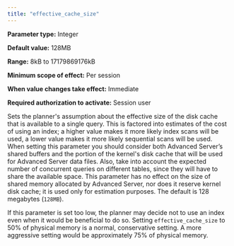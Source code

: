 ```yaml
---
title: "effective_cache_size"
---
```


<div id="effective_cache_size" class="registered_link"></div>

**Parameter type:** Integer

**Default value:** 128MB

**Range:** 8kB to 17179869176kB

**Minimum scope of effect:** Per session

**When value changes take effect:** Immediate

**Required authorization to activate:** Session user

Sets the planner's assumption about the effective size of the disk cache that is available to a single query. This is factored into estimates of the cost of using an index; a higher value makes it more likely index scans will be used, a lower value makes it more likely sequential scans will be used. When setting this parameter you should consider both Advanced Server’s shared buffers and the portion of the kernel's disk cache that will be used for Advanced Server data files. Also, take into account the expected number of concurrent queries on different tables, since they will have to share the available space. This parameter has no effect on the size of shared memory allocated by Advanced Server, nor does it reserve kernel disk cache; it is used only for estimation purposes. The default is 128 megabytes (`128MB`).

If this parameter is set too low, the planner may decide not to use an index even when it would be beneficial to do so. Setting `effective_cache_size` to 50% of physical memory is a normal, conservative setting. A more aggressive setting would be approximately 75% of physical memory.
